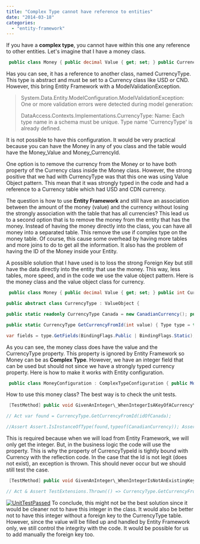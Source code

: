 ```yaml
---
title: "Complex Type cannot have reference to entities"
date: "2014-03-18"
categories: 
  - "entity-framework"
---
```


If you have a **complex type**, you cannot have within this one any reference to other entities. Let's imagine that I have a money class.


```csharp
 public class Money { public decimal Value { get; set; } public CurrencyType Currency { get; set; } } 
```

Has you can see, it has a reference to another class, named CurrencyType. This type is abstract and must be set to a Currency class like USD or CND. However, this bring Entity Framework with a ModelValidationException.

> System.Data.Entity.ModelConfiguration.ModelValidationException: One or more validation errors were detected during model generation:
> 
> DataAccess.Contexts.Implementations.CurrencyType: Name: Each type name in a schema must be unique. Type name 'CurrencyType' is already defined.

It is not possible to have this configuration. It would be very practical because you can have the Money in any of you class and the table would have the Money\_Value and Money\_CurrencyId.

One option is to remove the currency from the Money or to have both property of the Currency class inside the Money class. However, the strong positive that we had with CurrencyType was that this one was using Value Object pattern. This mean that it was strongly typed in the code and had a reference to a Currency table which had USD and CDN currency.

The question is how to use **Entity Framework** and still have an association between the amount of the money (value) and the currency without losing the strongly association with the table that has all currencies? This lead us to a second option that is to remove the money from the entity that has the money. Instead of having the money directly into the class, you can have all money into a separated table. This remove the use if complex type on the money table. Of course, this cause some overhead by having more tables and more joins to do to get all the information. It also has the problem of having the ID of the Money inside your Entity.

A possible solution that I have used is to loss the strong Foreign Key but still have the data directly into the entity that use the money. This way, less tables, more speed, and in the code we use the value object pattern. Here is the money class and the value object class for currency.


```csharp
 public class Money { public decimal Value { get; set; } public int CurrencyTypeId { get { return this.Currency.Id; } set { this.Currency = CurrencyType.GetCurrencyFromId(value); } } /// /// This is ignored by EntityFramework /// public CurrencyType Currency { get; set; } }

public abstract class CurrencyType : ValueObject {

public static readonly CurrencyType Canada = new CanadianCurrency(); public static readonly CurrencyType UnitedStatesOfAmerica = new USACurrency();

public static CurrencyType GetCurrencyFromId(int value) { Type type = typeof(CurrencyType);

var fields = type.GetFields(BindingFlags.Public | BindingFlags.Static); foreach (var field in fields) { var fieldValue = field.GetValue(null) as CurrencyType; if (fieldValue != null) { if (fieldValue.Id == value) { return fieldValue; } } } throw new KeyNotFoundException(string.Concat(value, " cannot be found in any static fields.")); } } 
```

As you can see, the money class does have the value and the CurrencyType property. This property is ignored by Entity Framework so Money can be as **Complex Type**. However, we have an integer field that can be used but should not since we have a strongly typed currency property. Here is how to make it works with Entity configuration.


```csharp
 public class MoneyConfiguration : ComplexTypeConfiguration { public MoneyConfiguration() { this.Ignore(d => d.Currency); } } 
```

How to use this money class? The best way is to check the unit tests.


```csharp
 [TestMethod] public void GivenAnInteger\_WhenIntegerIsAKeyOfACurrency\_ThenReturnConcreteCurrency() { // Arrange var idOfCanada = CurrencyType.Canada.Id; var expected = CurrencyType.Canada;

// Act var found = CurrencyType.GetCurrencyFromId(idOfCanada);

//Assert Assert.IsInstanceOfType(found,typeof(CanadianCurrency)); Assert.AreEqual(expected.Id,found.Id); } 
```

This is required because when we will load from Entity Framework, we will only get the integer. But, in the business logic the code will use the property. This is why the property of CurrencyTypeId is tightly bound with Currency with the reflection code. In the case that the Id is not legit (does not exist), an exception is thrown. This should never occur but we should still test the case.


```csharp
 [TestMethod] public void GivenAnInteger\_WhenIntegerIsNotAnExistingKeyOfACurrency\_ThenThrowException() { // Arrange const int idNonExisting = -1;

// Act & Assert TestExtensions.Thrown(() => CurrencyType.GetCurrencyFromId(idNonExisting)); } 
```

[![UnitTestPassed](http://patrickdesjardins.com/blog/wp-content/uploads/2014/03/UnitTestPassed-400x38.png)](http://patrickdesjardins.com/blog/complex-type-cannot-have-reference-to-entities/unittestpassed) To conclude, this might not be the best solution since it would be cleaner not to have this integer in the class. It would also be better not to have this integer without a foreign key to the CurrencyType table. However, since the value will be filled up and handled by Entity Framework only, we still control the integrity with the code. It would be possible for us to add manually the foreign key too.
